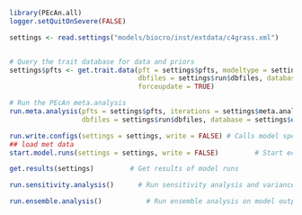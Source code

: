 

```r
library(PEcAn.all)
logger.setQuitOnSevere(FALSE)

settings <- read.settings("models/biocro/inst/extdata/c4grass.xml")


# Query the trait database for data and priors
settings$pfts <- get.trait.data(pft = settings$pfts, modeltype = settings$model$type, 
                                dbfiles = settings$run$dbfiles, database = settings$database$bety, 
                                forceupdate = TRUE)

# Run the PEcAn meta.analysis
run.meta.analysis(pfts = settings$pfts, iterations = settings$meta.analysis$iter, threshold = settings$meta.analysis$threshold, 
                  dbfiles = settings$run$dbfiles, database = settings$database$bety)

run.write.configs(settings = settings, write = FALSE) # Calls model specific write.configs e.g. write.config.ed.R
## load met data
start.model.runs(settings = settings, write = FALSE)         # Start ecosystem model runs

get.results(settings)         # Get results of model runs

run.sensitivity.analysis()      # Run sensitivity analysis and variance decomposition on model output

run.ensemble.analysis()		      # Run ensemble analysis on model output. 
```

